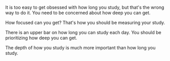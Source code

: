 
It is too easy to get obsessed with how long you study, but that's the wrong way to do it. You need to be concerned about how deep you can get.

How focused can you get? That's how you should be measuring your study.

There is an upper bar on how long you can study each day. You should be prioritizing how deep you can get.

The depth of how you study is much more important than how long you study.
